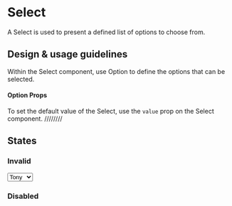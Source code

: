 
<Meta title="Components/Selections/Select/Docs" component={Select} />

# Select

A Select is used to present a defined list of options to choose from.

## Design & usage guidelines

Within the Select component, use Option to define the options that can be
selected.

#### Option Props

<ArgsTable of={Option} />

To set the default value of the Select, use the `value` prop on the Select
component. ////////

## States

### Invalid

<Canvas>
  <Select invalid={true}>
    <Option value="sad">Tony</Option>
    <Option value="old">Steve</Option>
  </Select>
</Canvas>

### Disabled

<Canvas>
  <Select disabled={true}>
    <Option value="sad">Tony</Option>
    <Option value="old">Steve</Option>
  </Select>
</Canvas>

